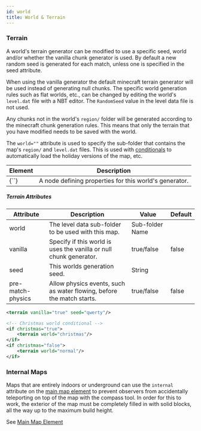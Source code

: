 ```yaml
---
id: world
title: World & Terrain
---
```


### Terrain

A world's terrain generator can be modified to use a specific seed, world and/or whether the vanilla chunk generator is used. By default a new random seed is generated for each match, unless one is specified in the seed attribute.

When using the vanilla generator the default minecraft terrain generator will be used instead of generating null chunks.
The specific world generation rules such as flat worlds, etc., can be changed by editing the world's `level.dat` file with a NBT editor. The `RandomSeed` value in the level data file is not used.

Any chunks not in the world's `region/` folder will be generated according to the minecraft chunk generation rules. This means that only the terrain that you have modified needs to be saved with the world.

The `world=""` attribute is used to specify the sub-folder that contains the map's `region/` and `level.dat` files.
This is used with [conditionals](/modules/includes_conditionals#conditionals) to automatically load the holiday versions of the map, etc.

<div className="table-container">
  <table className="table">
    <thead>
      <tr>
        <th>Element</th>
        <th>Description</th>
      </tr>
    </thead>
    <tbody>
      <tr>
        <td>
          <label>{`<terrain />`}</label>
        </td>
        <td>A node defining properties for this world's generator.</td>
      </tr>
    </tbody>
  </table>
</div>

##### Terrain Attributes

<div className="table-container">
  <table className="table">
    <thead>
      <tr>
        <th>Attribute</th>
        <th>Description</th>
        <th>Value</th>
        <th>Default</th>
      </tr>
    </thead>
    <tbody>
      <tr>
        <td>
          <label>world</label>
        </td>
        <td>The level data sub-folder to be used with this map.</td>
        <td>
          <span className="badge badge--primary">Sub-folder Name</span>
        </td>
        <td></td>
      </tr>
      <tr>
        <td>
          <label>vanilla</label>
        </td>
        <td>
          Specify if this world is uses the vanilla or null chunk generator.
        </td>
        <td>
          <span className="badge badge--primary">true/false</span>
        </td>
        <td>false</td>
      </tr>
      <tr>
        <td>
          <label>seed</label>
        </td>
        <td>This worlds generation seed.</td>
        <td>
          <span className="badge badge--primary">String</span>
        </td>
        <td></td>
      </tr>
      <tr>
        <td>
          <label>pre-match-physics</label>
        </td>
        <td>
          Allow physics events, such as water flowing, before the match starts.
        </td>
        <td>
          <span className="badge badge--primary">true/false</span>
        </td>
        <td>false</td>
      </tr>
    </tbody>
  </table>
</div>

```xml
<terrain vanilla="true" seed="qwerty"/>

<!-- Christmas world conditional -->
<if christmas="true">
    <terrain world="christmas"/>
</if>
<if christmas="false">
    <terrain world="normal"/>
</if>
```

### Internal Maps

Maps that are entirely indoors or underground can use the `internal` attribute on the [main map element](/modules/main)
to prevent observers from accidentally teleporting on top of the map with the compass tool.
In order for this to work, the exterior of the map must be completely filled in with solid blocks,
all the way up to the maximum build height.

See [Main Map Element](/modules/main)
